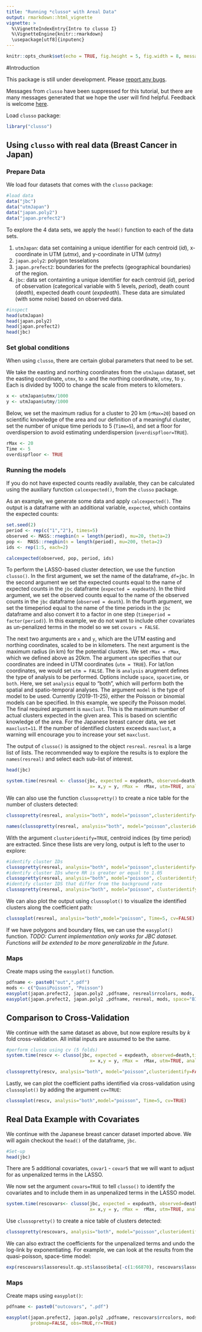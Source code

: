---
title: "Running *clusso* with Areal Data"
output: rmarkdown::html_vignette
vignette: >
  %\VignetteIndexEntry{Intro to clusso I}
  %\VignetteEngine{knitr::rmarkdown}
  \usepackage[utf8]{inputenc}
---

```{r setup, include=FALSE}
knitr::opts_chunk$set(echo = TRUE, fig.height = 5, fig.width = 8, message = TRUE)
```

#Introduction

This package is still under development. Please [report any bugs](https://github.com/mkamenet3/clusso/issues).

Messages from `clusso` have been suppressed for this tutorial, but there are many messages generated that we hope the user will find helpful. Feedback is welcome [here](https://github.com/mkamenet3/clusso/issues).

Load `clusso` package:

```{r, message=FALSE, warning=FALSE}
library("clusso")

```


## Using `clusso` with real data (Breast Cancer in Japan)

### Prepare Data

We load four datasets that comes with the `clusso` package:


```{r}
#load data
data("jbc")
data("utmJapan")
data("japan.poly2")
data("japan.prefect2")

```


To explore the 4 data sets, we apply the `head()` function to each of the data sets.

1. `utmJapan`: data set containing a unique identifier for each centroid (*id*), x-coordinate in UTM (*utmx*), and y-coordinate in UTM (*utmy*)
1. `japan.poly2`: polygon tesselations
1. `japan.prefect2`: boundaries for the prefects (geographical boundaries) of the region.
1. `jbc`: data set containting a unique identifier for each centroid (*id*), period of observation (categorical variable with 5 levels, *period*), death count (*death*), expected death count (*expdeath*). These data are simulated (with some noise) based on observed data.



```{r}
#inspect
head(utmJapan)
head(japan.poly2)
head(japan.prefect2)
head(jbc)
```



### Set global conditions

When using `clusso`, there are certain global parameters that need to be set.


We take the easting and northing coordinates from the `utmJapan` dataset, set the easting coordinate, `utmx`, to `x` and the northing coordinate, `utmy`, to `y`. Each is divided by 1000 to change the scale from meters to kilometers.


```{r}
x <- utmJapan$utmx/1000
y <- utmJapan$utmy/1000
```

Below, we set the maximum radius for a cluster to 20 km (`rMax=20`) based on scientific knowledge of the area and our definition of a meaningful cluster, set the number of unique time periods to 5 (`Time=5`), and set a floor for overdispersion to avoid estimating underdispersion (`overdispfloor=TRUE`). 


```{r}
rMax <- 20 
Time <- 5
overdispfloor <- TRUE

```


### Running the models



If you do not have expected counts readily available, they can be calculated using the auxiliary function `calcexpected()`, from the `clusso` package.

As an example, we generate some data and apply `calcexpected()`. The output is a dataframe with an additional variable, `expected`, which contains the expected counts:

```{r}
set.seed(2)
period <- rep(c("1","2"), times=5)
observed <- MASS::rnegbin(n = length(period), mu=20, theta=2)
pop <-  MASS::rnegbin(n = length(period), mu=200, theta=2)
ids <- rep(1:5, each=2)

calcexpected(observed, pop, period, ids)
```

To perform the LASSO-based cluster detection, we use the function `clusso()`. In the first argument, we set the name of the dataframe, `df=jbc`. In the second argument we set the expected counts equal to the name of expected counts in the `jbc` dataframe (`expected = expdeath`). In the third argument, we set the observed counts equal to the name of the observed counts in the `jbc` dataframe (`observed = death`). In the fourth argument, we set the timeperiod equal to the name of the time periods in the `jbc` dataframe and also convert it to a factor in one step (`timeperiod = factor(period)`). In this example, we do not want to include other covariates as un-penalized terms in the model so we set `covars = FALSE`. 

The next two arguments are `x` and `y`, which are the UTM easting and northing coordinates, scaled to be in kilometers. The next argument is the maximum radius (in km) for the potential clusters. We set `rMax = rMax`, which we defined above as 20km. 
The argument `utm` specifies that our coordinates are indeed in UTM coordinates (`utm = TRUE`). For lat/lon coordinates, we would set `utm = FALSE`. The is `analysis` arugment defines the type of analysis to be performed. Options include `space`, `spacetime`, or `both`. Here, we set  `analysis` equal to "both", which will perform both the spatial and spatio-temporal analyses. The argument `model` is the type of model to be used. Currently (2019-11-25), either the Poisson or binomial models can be specified. In this example, we specify the Poisson model. The final required argument is `maxclust`. This is the maximum number of actual clusters expected in the given area. This is based on scientific knowledge of the area. For the Japanese breast cancer data, we set `maxclust=11`. If the number of identified clusters exceeds `maxclust`, a warning will encourage you to increase your set `maxclust`.

The output of `clusso()` is assigned to the object `resreal`. `resreal` is a large list of lists. The recommended way to explore the results is to explore the `names(resreal)` and select each sub-list of interest.

```{r}
head(jbc)

system.time(resreal <- clusso(jbc, expected = expdeath, observed=death,timeperiod = factor(period), covars=FALSE, 
                               x= x,y = y, rMax =  rMax, utm=TRUE, analysis="both", model="poisson",maxclust=11))
```

We can also use the function `clussopretty()` to create a nice table for the number of clusters detected:

```{r}
clussopretty(resreal, analysis="both", model="poisson",clusteridentify=FALSE)

names(clussopretty(resreal, analysis="both", model="poisson",clusteridentify=TRUE))

```


With the argument `clusteridentify=TRUE`, centroid indices (by time period) are extracted. Since these lists are very long, output is left to the user to explore:

```{r, eval=FALSE}
#identify cluster IDs
clussopretty(resreal, analysis="both", model="poisson",clusteridentify=TRUE)
#identify cluster IDs where RR is greater or equal to 1.05
clussopretty(resreal, analysis="both", model="poisson", clusteridentify=TRUE, clusterRR = 1.05)
#identify cluster IDS that differ from the background rate
clussopretty(resreal, analysis="both", model="poisson", clusteridentify=TRUE, clusterRR = "background")
```


We can also plot the output using `clussoplot()` to visualize the identified clusters along the coefficient path:

```{r}
clussoplot(resreal, analysis="both",model="poisson", Time=5, cv=FALSE)
```



If we have polygons and boundary files, we can use the `easyplot()` function. *TODO: Current implementation only works for JBC dataset. Functions will be extended to be more generalizable in the future.*

### Maps

Create maps using the `easyplot()` function.

```{r}
pdfname <- paste0("out",".pdf")
mods <- c("QuasiPoisson", "Poisson")
easyplot(japan.prefect2, japan.poly2 ,pdfname, resreal$rrcolors, mods, space="both", probmap=FALSE, obs=TRUE,rr=TRUE)
easyplot(japan.prefect2, japan.poly2 ,pdfname, resreal, mods, space="BIC", probmap=FALSE,rr=TRUE)


```
 




## Comparison to Cross-Validation

We continue with the same dataset as above, but now explore results by $k$ fold cross-validation. All initial inputs are assumed to be the same.

```{r}
#perform clusso using cv (5 folds)
system.time(rescv <- clusso(jbc, expected = expdeath, observed=death,timeperiod = factor(period), covars=FALSE, 
                               x= x,y = y, rMax =  rMax, utm=TRUE, analysis="both", model="poisson",maxclust=11, cv=5))

```

```{r}
clussopretty(rescv, analysis="both", model="poisson",clusteridentify=FALSE, cv=TRUE)
```

Lastly, we can plot the coefficient paths identified via cross-validation using `clussoplot()` by adding the argument `cv=TRUE`:

```{r}
clussoplot(rescv, analysis="both",model="poisson", Time=5, cv=TRUE)
```





## Real Data Example with Covariates

We continue with the Japanese breast cancer dataset imported above. We will again checkout the `head()` of the dataframe, `jbc`. 



```{r}
#Set-up
head(jbc)
```


There are 5 additional covariates, `covar1` - `covar5` that we will want to adjust for as unpenalized terms in the LASSO.


We now set the argument `covars=TRUE` to tell `clusso()` to identify the covariates and to include them in as unpenalized terms in the LASSO model.

```{r}
system.time(rescovars<- clusso(jbc, expected = expdeath, observed=death,timeperiod = factor(period), covars=TRUE, 
                               x= x,y = y, rMax =  rMax, utm=TRUE, analysis="both", model="poisson",maxclust=11))

```

Use `clussopretty()` to create a nice table of clusters detected:

```{r}
clussopretty(rescovars, analysis="both", model="poisson",clusteridentify = FALSE)
```

We can also extract the coefficients for the unpenalized terms and undo the log-link by exponentiating. For example, we can look at the results from the quasi-poisson, space-time model:

```{r}
exp(rescovars$lassoresult.qp.st$lasso$beta[-c(1:66870), rescovars$lassoresult.qp.st$numclust.qbic+1])
```



### Maps

Create maps using `easyplot()`:


```{r}
pdfname <- paste0("outcovars", ".pdf")

easyplot(japan.prefect2, japan.poly2 ,pdfname, rescovars$rrcolors, mods, space="both",
         probmap=FALSE, obs=TRUE,rr=TRUE)
```


